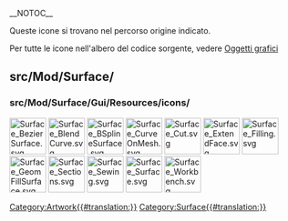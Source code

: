__NOTOC__
<languages/>

Queste icone si trovano nel percorso origine indicato. 

Per tutte le icone nell'albero del codice sorgente, vedere [[Artwork/it|Oggetti grafici]]

== src/Mod/Surface/ ==

=== src/Mod/Surface/Gui/Resources/icons/ ===

[[File:Surface_BezierSurface.svg|64px]]
[[File:Surface_BlendCurve.svg|64px]]
[[File:Surface_BSplineSurface.svg|64px]]
[[File:Surface_CurveOnMesh.svg|64px]]
[[File:Surface_Cut.svg|64px]]
[[File:Surface_ExtendFace.svg|64px]]
[[File:Surface_Filling.svg|64px]]
[[File:Surface_GeomFillSurface.svg|64px]]
[[File:Surface_Sections.svg|64px]]
[[File:Surface_Sewing.svg|64px]]
[[File:Surface_Surface.svg|64px]]
[[File:Surface_Workbench.svg|64px]]


[[Category:Artwork{{#translation:}}]]
<noinclude>[[Category:Surface{{#translation:}}]]</noinclude> <!-- we don't want this transcluded -->